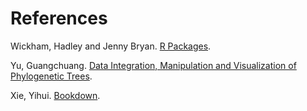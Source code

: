 # References

Wickham, Hadley and Jenny Bryan. [R Packages](https://r-pkgs.org/).

Yu, Guangchuang. [Data Integration, Manipulation and Visualization of Phylogenetic Trees](https://yulab-smu.top/treedata-book/index.html).

Xie, Yihui. [Bookdown](https://bookdown.org/).


